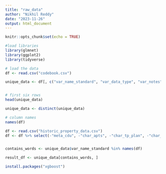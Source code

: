 ```yaml
---
title: "raw_data"
author: "Nikhil Reddy"
date: "2023-11-26"
output: html_document
---
```


```r
knitr::opts_chunk$set(echo = TRUE)
```

```r
#load libraries
library(glmnet)
library(ggplot2)
library(tidyverse)
```


```r
# load the data 
df <- read.csv("codebook.csv")

unique_data <- df[, c("var_name_standard", "var_data_type", "var_notes")]


# first six rows
head(unique_data)

unique_data <- distinct(unique_data)

# column names
names(df)
```

```r

df <- read.csv("historic_property_data.csv")
df <- df %>% select(-"meta_cdu", -"char_apts", -"char_tp_plan", -"char_tp_dsgn", -"char_attic_fnsh", -"char_renovation", -"char_porch")


contains_words <- unique_data$var_name_standard %in% names(df)

result_df <- unique_data[contains_words, ]
```


```r
install.packages("xgboost")

```


